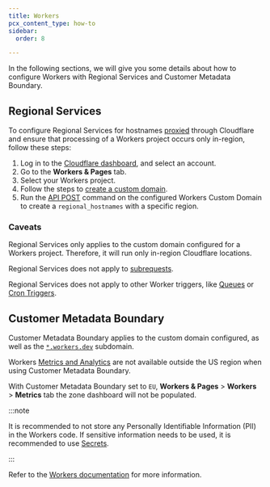 ```yaml
---
title: Workers
pcx_content_type: how-to
sidebar:
  order: 8

---
```


In the following sections, we will give you some details about how to configure Workers with Regional Services and Customer Metadata Boundary.

## Regional Services

To configure Regional Services for hostnames [proxied](/dns/proxy-status/) through Cloudflare and ensure that processing of a Workers project occurs only in-region, follow these steps:

1. Log in to the [Cloudflare dashboard](https://dash.cloudflare.com/), and select an account.
2. Go to the **Workers & Pages** tab.
3. Select your Workers project.
4. Follow the steps to [create a custom domain](/workers/configuration/routing/custom-domains/).
5. Run the [API POST](/data-localization/regional-services/get-started/#configure-regional-services-via-api) command on the configured Workers Custom Domain to create a `regional_hostnames` with a specific region.

### Caveats

Regional Services only applies to the custom domain configured for a Workers project. Therefore, it will run only in-region Cloudflare locations.

Regional Services does not apply to [subrequests](/workers/platform/limits/#subrequests).

Regional Services does not apply to other Worker triggers, like [Queues](/queues/) or [Cron Triggers](/workers/configuration/cron-triggers/).

## Customer Metadata Boundary

Customer Metadata Boundary applies to the custom domain configured, as well as the [`*.workers.dev`](/workers/configuration/routing/workers-dev/) subdomain.

Workers [Metrics and Analytics](/workers/observability/metrics-and-analytics/) are not available outside the US region when using Customer Metadata Boundary.

With Customer Metadata Boundary set to `EU`, **Workers & Pages** > **Workers** > **Metrics** tab the zone dashboard will not be populated.

:::note


It is recommended to not store any Personally Identifiable Information (PII) in the Workers code. If sensitive information needs to be used, it is recommended to use [Secrets](/workers/configuration/secrets/).


:::

Refer to the [Workers documentation](/workers/) for more information.
